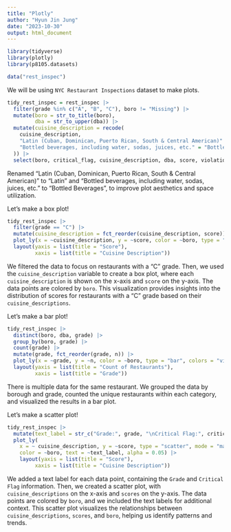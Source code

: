 ```yaml
---
title: "Plotly"
author: "Hyun Jin Jung"
date: "2023-10-30"
output: html_document
---
```


```r
library(tidyverse)
library(plotly)
library(p8105.datasets)

data("rest_inspec")
```

We will be using `NYC Restaurant Inspections` dataset to make plots.

```r
tidy_rest_inspec = rest_inspec |>
  filter(grade %in% c("A", "B", "C"), boro != "Missing") |>
  mutate(boro = str_to_title(boro),
         dba = str_to_upper(dba)) |>
  mutate(cuisine_description = recode(
    cuisine_description,
    "Latin (Cuban, Dominican, Puerto Rican, South & Central American)" = "Latin",
    "Bottled beverages, including water, sodas, juices, etc." = "Bottled Beverages"
  )) |>
  select(boro, critical_flag, cuisine_description, dba, score, violation_code, zipcode, grade)
```
Renamed "Latin (Cuban, Dominican, Puerto Rican, South & Central American)" to "Latin" and "Bottled beverages, including water, sodas, juices, etc." to "Bottled Beverages", to improve plot aesthetics and space utilization.

Let's make a box plot!
```r
tidy_rest_inspec |>
  filter(grade == "C") |>
  mutate(cuisine_description = fct_reorder(cuisine_description, score)) |>
  plot_ly(x = ~cuisine_description, y = ~score, color = ~boro, type = "box", colors = "viridis") |>
  layout(yaxis = list(title = "Score"),
         xaxis = list(title = "Cuisine Description"))
```
We filtered the data to focus on restaurants with a "C" grade. Then, we used the `cuisine_description` variable to create a box plot, where each `cuisine_description` is shown on the x-axis and `score` on the y-axis. The data points are colored by `boro`. This visualization provides insights into the distribution of scores for restaurants with a "C" grade based on their `cuisine_descriptions`.

Let's make a bar plot!
```r
tidy_rest_inspec |>
  distinct(boro, dba, grade) |>
  group_by(boro, grade) |>
  count(grade) |>
  mutate(grade, fct_reorder(grade, n)) |>
  plot_ly(x = ~grade, y = ~n, color = ~boro, type = "bar", colors = "viridis") |>
  layout(yaxis = list(title = "Count of Restaurants"),
         xaxis = list(title = "Grade"))
```
There is multiple data for the same restaurant. We grouped the data by borough and grade, counted the unique restaurants within each category, and visualized the results in a bar plot.

Let's make a scatter plot!
```r
tidy_rest_inspec |>
  mutate(text_label = str_c("Grade:", grade, "\nCritical Flag:", critical_flag)) |>
  plot_ly(
    x = ~ cuisine_description, y = ~score, type = "scatter", mode = "markers", colors = "viridis",
    color = ~boro, text = ~text_label, alpha = 0.05) |>
    layout(yaxis = list(title = "Score"),
         xaxis = list(title = "Cuisine Description"))
```
We added a text label for each data point, containing the `Grade` and `Critical Flag` information. Then, we created a scatter plot, with `cuisine_descriptions` on the x-axis and `scores` on the y-axis. The data points are colored by `boro`, and we included the text labels for additional context. This scatter plot visualizes the relationships between `cuisine_descriptions`, `scores`, and `boro`, helping us identify patterns and trends.
